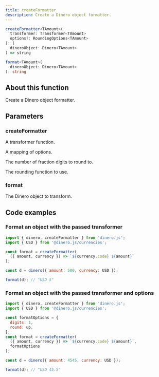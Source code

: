 ```yaml
---
title: createFormatter
description: Create a Dinero object formatter.
---
```


<Signature>

```ts
createFormatter<TAmount>(
  transformer: Transformer<TAmount>
  options?: RoundingOptions<TAmount>
): (
  dineroObject: Dinero<TAmount>
) => string

format<TAmount>(
  dineroObject: Dinero<TAmount>
): string
```

</Signature>

## About this function

Create a Dinero object formatter.

## Parameters

### createFormatter

<Parameters>

<Parameter name="transformer" type="Transformer<TAmount>" required={true}>

A transformer function.

</Parameter>

<Parameter name="options" type="RoundingOptions<TAmount>" required={false}>

A mapping of options.

</Parameter>

<Parameter name="options.digits" type="TAmount" required={false}>

The number of fraction digits to round to.

</Parameter>

<Parameter name="options.round" type="RoundingMode" required={false}>

The rounding function to use.

</Parameter>

</Parameters>

### format

<Parameters>

<Parameter name="dineroObject" type="Dinero<TAmount>" required={true}>

The Dinero object to transform.

</Parameter>

</Parameters>

## Code examples

### Format an object with the passed transformer

```js
import { dinero, createFormatter } from 'dinero.js';
import { USD } from '@dinero.js/currencies';

const format = createFormatter(
  ({ amount, currency }) => `${currency.code} ${amount}`
);

const d = dinero({ amount: 500, currency: USD });

format(d); // "USD 5"
```

### Format an object with the passed transformer and options

```js
import { dinero, createFormatter } from 'dinero.js';
import { USD } from '@dinero.js/currencies';

const formatOptions = {
  digits: 1,
  round: up,
};
const format = createFormatter(
  ({ amount, currency }) => `${currency.code} ${amount}`,
  formatOptions
);

const d = dinero({ amount: 4545, currency: USD });

format(d); // "USD 45.5"
```
